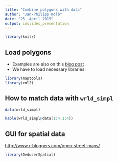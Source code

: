 ```yaml
---
title: "Combine polygons with data"
author: "Jan-Philipp Kolb"
date: "25. April 2015"
output: ioslides_presentation
---
```


```r
library(knitr)
```


## Load polygons

- Examples are also on this [blog post](http://wiekvoet.blogspot.de/2015/04/unemployment-of-europe-in-2014-by-nuts.html)
- We have to load necessary libraries:

```r
library(maptools)
library(xml2)
```

## How to match data with `wrld_simpl`

```r
data(wrld_simpl)
```

```r
kable(wrld_simpl@data[1:4,1:4])
```


## GUI for spatial data

<http://www.r-bloggers.com/open-street-maps/>

```r
library(DeducerSpatial)
```

